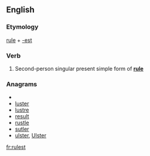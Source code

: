 ==English==

===Etymology===
[[rule]] + [[-est]]

===Verb===
{{infl|en|verb form}}

# {{archaic}} Second-person singular present simple form of '''[[rule]]'''

===Anagrams===
* {{alphagram|elrstu}}
* [[luster#English|luster]]
* [[lustre#English|lustre]]
* [[result#English|result]]
* [[rustle#English|rustle]]
* [[sutler#English|sutler]]
* [[ulster#English|ulster]], [[Ulster#English|Ulster]]

[[fr:rulest]]